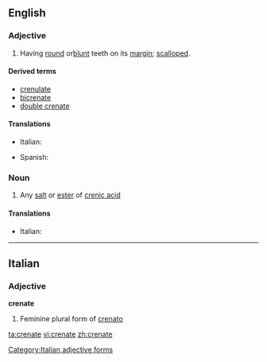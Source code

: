 ==English==

===Adjective===
{{en-adj}}

# {{botany}} Having [[round]] or[[ blunt]] teeth on its [[margin]]; [[scalloped]].

====Derived terms====
* [[crenulate]]
* [[bicrenate]]
* [[double crenate]]

====Translations====
{{top}}
* Italian: {{t-|it|crenato}}
{{mid}}
* Spanish: {{t-|es|dentado}}
{{bottom}}

===Noun===
{{en-noun}}

# {{chemistry}} Any [[salt]] or [[ester]] of [[crenic acid]]

====Translations====
{{top}}
* Italian: {{t-|it|crenato|m}}
{{mid}}

{{bottom}}

----

==Italian==

===Adjective===
'''crenate''' {{f}}

# Feminine plural form of [[crenato]]

[[Category:Italian adjective forms]]

[[ta:crenate]]
[[vi:crenate]]
[[zh:crenate]]